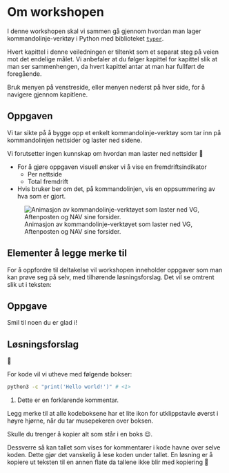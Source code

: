 # Om workshopen {.unnumbered}

I denne workshopen skal vi sammen gå gjennom hvordan man lager
kommandolinje-verktøy i Python med biblioteket
[`typer`](https://typer.tiangolo.com/).

Hvert kapittel i denne veiledningen er tiltenkt som et separat steg på veien mot
det endelige målet. Vi anbefaler at du følger kapittel for kapittel slik at man
ser sammenhengen, da hvert kapittel antar at man har fullført de foregående.

Bruk menyen på venstreside, eller menyen nederst på hver side, for å navigere
gjennom kapitlene.

## Oppgaven
Vi tar sikte på å bygge opp et enkelt kommandolinje-verktøy som tar inn på
kommandolinjen nettsider og laster ned sidene. 

::: {.column-margin}
Vi forutsetter ingen kunnskap om hvordan man laster ned nettsider 🙌
:::

- For å gjøre oppgaven visuell ønsker vi å vise en fremdriftsindikator
  - Per nettside
  - Total fremdrift 
- Hvis bruker ber om det, på kommandolinjen, vis en oppsummering av hva som er
gjort.

![Animasjon av kommandolinje-verktøyet som laster ned VG, Aftenposten og NAV
sine forsider.](./assets/cli_workshop.gif)

## Elementer å legge merke til

For å oppfordre til deltakelse vil workshopen inneholder oppgaver som man
kan prøve seg på selv, med tilhørende løsningsforslag. Det vil se omtrent slik
ut i teksten:

::: {.callout-tip}
## Oppgave
Smil til noen du er glad i!
:::

::: {.callout-note collapse="true"}
## Løsningsforslag
🤩
:::

For kode vil vi utheve med følgende bokser:
```bash
python3 -c "print('Hello world!')" # <1>
```
1. Dette er en forklarende kommentar.

::: {.column-margin}
Legg merke til at alle kodeboksene har et lite ikon for utklippstavle øverst i
høyre hjørne, når du tar musepekeren over boksen.

Skulle du trenger å kopier alt som står i en boks 😉.
:::

Dessverre så kan tallet som vises for kommentarer i kode havne over selve koden.
Dette gjør det vanskelig å lese koden under tallet. En løsning er å kopiere ut
teksten til en annen flate da tallene ikke blir med kopiering 🫥

